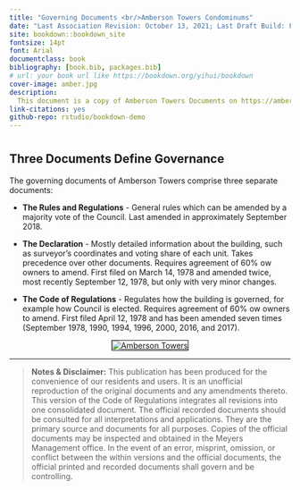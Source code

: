 ```yaml
--- 
title: "Governing Documents <br/>Amberson Towers Condominums"
date: "Last Association Revision: October 13, 2021; Last Draft Build: February 15, 2020"
site: bookdown::bookdown_site
fontsize: 14pt
font: Arial
documentclass: book
bibliography: [book.bib, packages.bib]
# url: your book url like https://bookdown.org/yihui/bookdown
cover-image: amber.jpg
description: 
  This document is a copy of Amberson Towers Documents on https://ambersontowers.com/governance/bylaws that are under consideration for revision. 
link-citations: yes
github-repo: rstudio/bookdown-demo
---
```


# {-}

## Three Documents Define Governance {-}

 The governing documents of Amberson Towers comprise three separate documents:

- **The Rules and Regulations** - General rules which can be amended by a majority vote of the Council.  Last amended in approximately September 2018.

 
- **The Declaration** - Mostly detailed information about the building, such as surveyor's coordinates and voting share of each unit.  Takes precedence over other documents. Requires agreement of 60% ow owners to amend.  First filed on March 14, 1978 and amended twice, most recently September 12, 1978, but only with very minor changes.

- **The Code of Regulations** - Regulates how the building is governed, for example how Council is elected.  Requires agreement of 60% ow owners to amend. First filed  April 12, 1978 and has been amended seven times (September 1978, 1990, 1994, 1996, 2000, 2016, and 2017).

 <center><a href=https://ambersontowers.org" title="Visit Amberson Towers website" target="_blank"><img src="amber3.jpg" alt="Amberson Towers" border="1" ></a></center>

***

> **Notes & Disclaimer:**  This publication has been produced for the convenience of our residents and users. It is an unofficial reproduction of the original documents and any amendments thereto. This version of the Code of Regulations integrates all revisions into one consolidated document. The official recorded documents should be consulted for all interpretations and applications. They are the primary source and documents for all purposes. Copies of the official documents may be inspected and obtained in the Meyers Management office. In the event of an error, misprint, omission, or conflict between the within versions and the official documents, the official printed and recorded documents shall govern and be controlling.